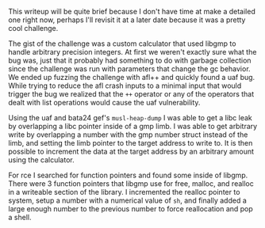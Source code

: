 
This writeup will be quite brief because I don't have time at make a detailed one right now, perhaps I'll revisit it at a later date because it was a pretty cool challenge.

The gist of the challenge was a custom calculator that used libgmp to handle arbitrary precision integers. At first we weren't exactly sure what the bug was, just that it probably had something to do with garbage collection since the challenge was run with parameters that change the gc behavior. We ended up fuzzing the challenge with afl++ and quickly found a uaf bug. While trying to reduce the afl crash inputs to a minimal input that would trigger the bug we realized that the `++` operator or any of the operators that dealt with list operations would cause the uaf vulnerability.

Using the uaf and bata24 gef's `musl-heap-dump` I was able to get a libc leak by overlapping a libc pointer inside of a gmp limb. I was able to get arbitrary write by overlapping a number with the gmp number struct instead of the limb, and setting the limb pointer to the target address to write to. It is then possible to increment the data at the target address by an arbitrary amount using the calculator.

For rce I searched for function pointers and found some inside of libgmp. There were 3 function pointers that libgmp use for free, malloc, and realloc in a writeable section of the library. I incremented the realloc pointer to system, setup a number with a numerical value of `sh`, and finally added a large enough number to the previous number to force reallocation and pop a shell.

```c path="solve.py" open

```
